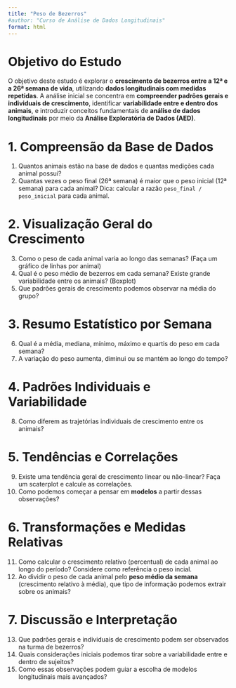 ```yaml
---
title: "Peso de Bezerros"
#author: "Curso de Análise de Dados Longitudinais"
format: html
---
```

# Objetivo do Estudo

O objetivo deste estudo é explorar o **crescimento de bezerros entre a 12ª e a 26ª semana de vida**, utilizando **dados longitudinais com medidas repetidas**. A análise inicial se concentra em **compreender padrões gerais e individuais de crescimento**, identificar **variabilidade entre e dentro dos animais**, e introduzir conceitos fundamentais de **análise de dados longitudinais** por meio da **Análise Exploratória de Dados (AED)**.


# 1. Compreensão da Base de Dados

1.  Quantos animais estão na base de dados e quantas medições cada animal possui?
2.  Quantas vezes o peso final (26ª semana) é maior que o peso inicial (12ª semana) para cada animal? Dica: calcular a razão `peso_final / peso_inicial` para cada animal.

# 2. Visualização Geral do Crescimento

3.  Como o peso de cada animal varia ao longo das semanas? (Faça um gráfico de linhas por animal)
4.  Qual é o peso médio de bezerros em cada semana? Existe grande variabilidade entre os animais? (Boxplot)
5.  Que padrões gerais de crescimento podemos observar na média do grupo? 

# 3. Resumo Estatístico por Semana

6.  Qual é a média, mediana, mínimo, máximo e quartis do peso em cada semana?
7.  A variação do peso aumenta, diminui ou se mantém ao longo do tempo?

# 4. Padrões Individuais e Variabilidade

8. Como diferem as trajetórias individuais de crescimento entre os animais?

# 5. Tendências e Correlações

9. Existe uma tendência geral de crescimento linear ou não-linear? Faça um scaterplot e calcule as correlações. 
10. Como podemos começar a pensar em **modelos** a partir dessas observações?

# 6. Transformações e Medidas Relativas

11. Como calcular o crescimento relativo (percentual) de cada animal ao longo do período? Considere como referência o peso incial. 
12.  Ao dividir o peso de cada animal pelo **peso médio da semana** (crescimento relativo à média), que tipo de informação podemos extrair sobre os animais?  

# 7. Discussão e Interpretação

13. Que padrões gerais e individuais de crescimento podem ser observados na turma de bezerros?
14. Quais considerações iniciais podemos tirar sobre a variabilidade entre e dentro de sujeitos?
15. Como essas observações podem guiar a escolha de modelos longitudinais mais avançados?
